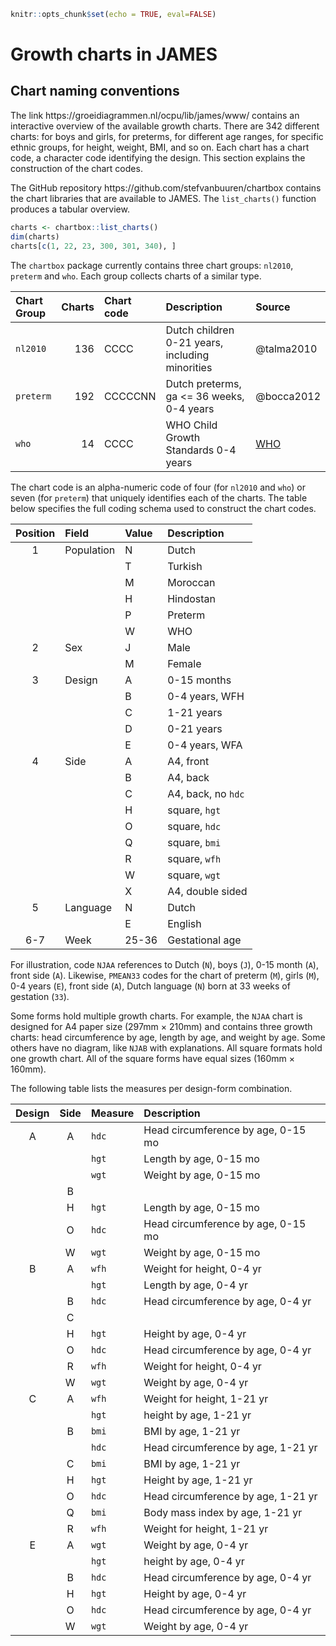 
```{r height, include=FALSE}
knitr::opts_chunk$set(echo = TRUE, eval=FALSE)
```

# Growth charts in JAMES

## Chart naming conventions

The link https://groeidiagrammen.nl/ocpu/lib/james/www/ contains an interactive overview of the available growth charts. There are 342 different charts: for boys and girls, for preterms, for different age ranges, for specific ethnic groups, for height, weight, BMI, and so on. Each chart has a chart code, a character code identifying the design. This section explains the construction of the chart codes.

The GitHub repository https://github.com/stefvanbuuren/chartbox contains the chart libraries that are available to JAMES. The `list_charts()` function produces a tabular overview.

```{r chartlist, eval=TRUE}
charts <- chartbox::list_charts()
dim(charts)
charts[c(1, 22, 23, 300, 301, 340), ]
```

The `chartbox` package currently contains three chart groups: `nl2010`, `preterm` and `who`. Each group collects charts of a similar type. 

| Chart Group    |Charts | Chart code | Description                                     | Source
|:------- | -----:|:---------- |:----------------------------------------------- |:---------
|`nl2010` |   136 | CCCC       | Dutch children 0-21 years, including minorities | @talma2010
|`preterm`|   192 | CCCCCNN    | Dutch preterms, ga <= 36 weeks, 0-4 years       | @bocca2012
|`who`    |    14 | CCCC       | WHO Child Growth Standards 0-4 years            | [WHO](https://www.who.int/childgrowth/en/)

The chart code is an alpha-numeric code of four (for `nl2010` and `who`) or seven (for `preterm`) that uniquely identifies each of the charts. The table below specifies the full coding schema used to construct the chart codes.

| Position | Field      | Value | Description     |
|:----:|:---------- |:----- |:------------------- |
| 1    | Population | N     | Dutch               |
|      |            | T     | Turkish             |
|      |            | M     | Moroccan            |
|      |            | H     | Hindostan           |
|      |            | P     | Preterm             |
|      |            | W     | WHO                 |
|    2 | Sex        | J     | Male                |
|      |            | M     | Female              |
|    3 | Design     | A     | 0-15 months         |
|      |            | B     | 0-4 years, WFH      |
|      |            | C     | 1-21 years          |
|      |            | D     | 0-21 years          |
|      |            | E     | 0-4 years, WFA      |
|    4 | Side       | A     | A4, front           |
|      |            | B     | A4, back            |
|      |            | C     | A4, back, no `hdc`  |
|      |            | H     | square, `hgt`       |
|      |            | O     | square, `hdc`       |
|      |            | Q     | square, `bmi`       |
|      |            | R     | square, `wfh`       |
|      |            | W     | square, `wgt`       |
|      |            | X     | A4, double sided    |
|    5 | Language   | N     | Dutch               |
|      |            | E     | English             |
|  6-7 | Week       | 25-36 | Gestational age     |

For illustration, code `NJAA` references to Dutch (`N`), boys (`J`), 0-15 month (`A`), front side (`A`). Likewise, `PMEAN33` codes for the chart of preterm (`M`), girls (`M`), 0-4 years (`E`), front side (`A`), Dutch language (`N`) born at 33 weeks of gestation (`33`).

Some forms hold multiple growth charts. For example, the `NJAA` chart is designed for A4 paper size (297mm $\times$ 210mm) and contains three growth charts: head circumference by age, length by age, and weight by age. Some others have no diagram, like `NJAB` with explanations. All square formats hold one growth chart. All of the square forms have equal sizes (160mm $\times$ 160mm).

The following table lists the measures per design-form combination. 

| Design | Side  | Measure | Description
|:------:|:-----:|:------- |:------------------------------------- |
|    A   |   A   | `hdc`     | Head circumference by age, 0-15 mo    |
|        |       | `hgt`     | Length by age, 0-15 mo                |
|        |       | `wgt`     | Weight by age, 0-15 mo                |
|        |   B   |         |                                       |
|        |   H   | `hgt`     | Length by age, 0-15 mo                |
|        |   O   | `hdc`     | Head circumference by age, 0-15 mo    |
|        |   W   | `wgt`     | Weight by age, 0-15 mo                |
|    B   |   A   | `wfh`     | Weight for height, 0-4 yr             |
|        |       | `hgt`     | Length by age, 0-4 yr                 |
|        |   B   | `hdc`     | Head circumference by age, 0-4 yr     |
|        |   C   |         |                                       |
|        |   H   | `hgt`     | Height by age, 0-4 yr                 |
|        |   O   | `hdc`     | Head circumference by age, 0-4 yr     |
|        |   R   | `wfh`     | Weight for height, 0-4 yr             |
|        |   W   | `wgt`     | Weight by age, 0-4 yr                 |
|    C   |   A   | `wfh`     | Weight for height, 1-21 yr            |
|        |       | `hgt`     | height by age, 1-21 yr                |
|        |   B   | `bmi`     | BMI by age, 1-21 yr                   |
|        |       | `hdc`     | Head circumference by age, 1-21 yr    |
|        |   C   | `bmi`     | BMI by age, 1-21 yr                   |
|        |   H   | `hgt`     | Height by age, 1-21 yr                |
|        |   O   | `hdc`     | Head circumference by age, 1-21 yr    |
|        |   Q   | `bmi`     | Body mass index by age, 1-21 yr       |
|        |   R   | `wfh`     | Weight for height, 1-21 yr            |
|    E   |   A   | `wgt`     | Weight by age, 0-4 yr                 |
|        |       | `hgt`     | height by age, 0-4 yr                 |
|        |   B   | `hdc`     | Head circumference by age, 0-4 yr     |
|        |   H   | `hgt`     | Height by age, 0-4 yr                 |
|        |   O   | `hdc`     | Head circumference by age, 0-4 yr     |
|        |   W   | `wgt`     | Weight by age, 0-4 yr                 |


